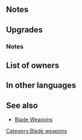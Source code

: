 {{About|the weapon Laevatein|the character Laevatein|Laevatein}}{{Weapon Infobox
|tagid=SID_レーヴァテイン
|wikiName=Laevatein (weapon)
|weaponType=Sword
|weaponName=Laevatein
|userVersion1=Weapon
|userVersion2=Gleam
|might=16
|range=1
|effect=Grants Atk+3. Grants bonus to unit’s Atk = total bonuses on unit during combat.
|cost=400
|exclusive=1
|statModifiers=0,19,0,0,0
|required=Silver Sword
|refinePaths=default
|refineSP=400
|refineMedals=500
|refineDews=200
|upgradedEffect=Grants Atk+3. Grants bonus to unit’s Atk = total bonuses on unit during combat. At start of combat, if unit's HP ≥ 50% or【Bonus】is active on unit, grants Atk/Def+5 to unit during combat.<br><br>【Bonus】<br>All effects that last "for 1 turn" or "that turn only." Includes bonuses granted by a skill like Rally or Hone and positive status effects (extra movement or effects like Dominance).
|tagidExtraSkill1=一
|effectSkill1=At start of turn, if unit is within 2 spaces of an ally, grants Atk/Def+6 to unit for 1 turn. At start of turn, if unit is within 2 spaces of unit's support partner (if any), grants Atk/Def+6 to unit's support partner for 1 turn. At start of combat, if foe's HP ≥ 75%, grants Atk/Def+5 to unit during combat.
|iconSkill1=Laevatein W.png
|properties=random_owner
}}
==Notes==
{{BonusesToAtk}}
==Upgrades==
{{Weapon Upgrade List}}
===Notes===
{{Combat boosts}}
{{EffectfromBonusKeyword|combat boosting effect}}
{{Bonuses}}
{{SupportPartner|effect={{SEt|bonuses}} granted to unit's support partner}}
==List of owners==
{{Skill Hero List}}
==In other languages==
{{OtherLanguages
|english=Laevatein
|japanese=レーヴァテイン
|german=Laevatein
|spanishEU=Laevatein
|spanishLA=Laevatein
|french=Laevatein
|italian=Laevatein
|chineseTW=瑞瓦提恩
|portuguese=Laevatein
}}
==See also==
{{See also skills|cond=Description LIKE '%if unit is%ally%grants Atk/Def+%to unit for 1 turn%' OR Description LIKE '%if%grants Atk/Def+%all%for 1 turn%' AND Description NOT LIKE '%bonus%' Or Description LIKE '%support partner%' OR Description LIKE '%if foe_s HP ≥%grants Atk/Def+%during combat%' OR Description LIKE '%bonus to unit_s Atk%total bonuses on unit%during combat%' AND exclusive='1'|columns=3}}
* [[Blade Weapons]]
{{Weapons Navbox}}
[[Category:Blade weapons]]